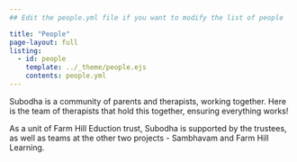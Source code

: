 ```yaml
---
## Edit the people.yml file if you want to modify the list of people

title: "People"
page-layout: full
listing:
  - id: people
    template: ../_theme/people.ejs
    contents: people.yml
---
```

Subodha is a community of parents and therapists, working together. Here is the team of therapists that hold this together, ensuring everything works!

::: {#people}
:::

As a unit of Farm Hill Eduction trust, Subodha is supported by the trustees, as well as teams at the other two projects - Sambhavam and Farm Hill Learning. 